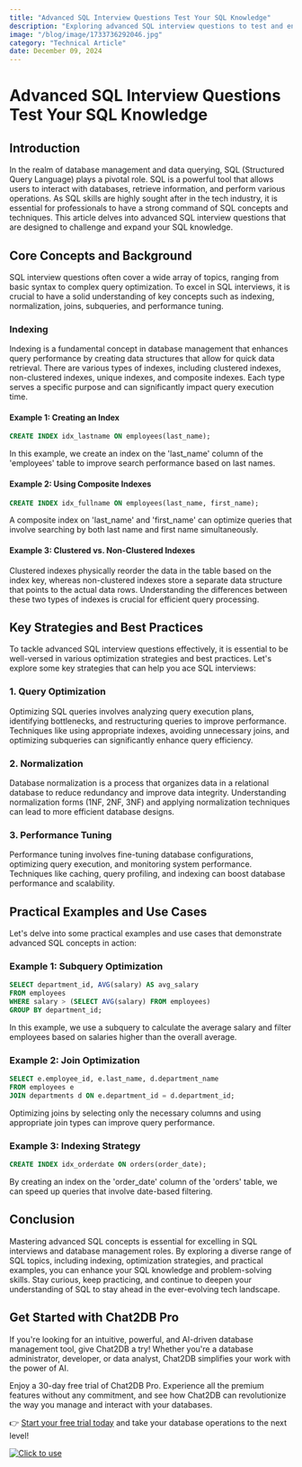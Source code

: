```yaml
---
title: "Advanced SQL Interview Questions Test Your SQL Knowledge"
description: "Exploring advanced SQL interview questions to test and enhance your SQL knowledge, covering a wide range of topics and scenarios."
image: "/blog/image/1733736292046.jpg"
category: "Technical Article"
date: December 09, 2024
---
```


# Advanced SQL Interview Questions Test Your SQL Knowledge

## Introduction

In the realm of database management and data querying, SQL (Structured Query Language) plays a pivotal role. SQL is a powerful tool that allows users to interact with databases, retrieve information, and perform various operations. As SQL skills are highly sought after in the tech industry, it is essential for professionals to have a strong command of SQL concepts and techniques. This article delves into advanced SQL interview questions that are designed to challenge and expand your SQL knowledge.

## Core Concepts and Background

SQL interview questions often cover a wide array of topics, ranging from basic syntax to complex query optimization. To excel in SQL interviews, it is crucial to have a solid understanding of key concepts such as indexing, normalization, joins, subqueries, and performance tuning.

### Indexing

Indexing is a fundamental concept in database management that enhances query performance by creating data structures that allow for quick data retrieval. There are various types of indexes, including clustered indexes, non-clustered indexes, unique indexes, and composite indexes. Each type serves a specific purpose and can significantly impact query execution time.

#### Example 1: Creating an Index

```sql
CREATE INDEX idx_lastname ON employees(last_name);
```

In this example, we create an index on the 'last_name' column of the 'employees' table to improve search performance based on last names.

#### Example 2: Using Composite Indexes

```sql
CREATE INDEX idx_fullname ON employees(last_name, first_name);
```

A composite index on 'last_name' and 'first_name' can optimize queries that involve searching by both last name and first name simultaneously.

#### Example 3: Clustered vs. Non-Clustered Indexes

Clustered indexes physically reorder the data in the table based on the index key, whereas non-clustered indexes store a separate data structure that points to the actual data rows. Understanding the differences between these two types of indexes is crucial for efficient query processing.

## Key Strategies and Best Practices

To tackle advanced SQL interview questions effectively, it is essential to be well-versed in various optimization strategies and best practices. Let's explore some key strategies that can help you ace SQL interviews:

### 1. Query Optimization

Optimizing SQL queries involves analyzing query execution plans, identifying bottlenecks, and restructuring queries to improve performance. Techniques like using appropriate indexes, avoiding unnecessary joins, and optimizing subqueries can significantly enhance query efficiency.

### 2. Normalization

Database normalization is a process that organizes data in a relational database to reduce redundancy and improve data integrity. Understanding normalization forms (1NF, 2NF, 3NF) and applying normalization techniques can lead to more efficient database designs.

### 3. Performance Tuning

Performance tuning involves fine-tuning database configurations, optimizing query execution, and monitoring system performance. Techniques like caching, query profiling, and indexing can boost database performance and scalability.

## Practical Examples and Use Cases

Let's delve into some practical examples and use cases that demonstrate advanced SQL concepts in action:

### Example 1: Subquery Optimization

```sql
SELECT department_id, AVG(salary) AS avg_salary
FROM employees
WHERE salary > (SELECT AVG(salary) FROM employees)
GROUP BY department_id;
```

In this example, we use a subquery to calculate the average salary and filter employees based on salaries higher than the overall average.

### Example 2: Join Optimization

```sql
SELECT e.employee_id, e.last_name, d.department_name
FROM employees e
JOIN departments d ON e.department_id = d.department_id;
```

Optimizing joins by selecting only the necessary columns and using appropriate join types can improve query performance.

### Example 3: Indexing Strategy

```sql
CREATE INDEX idx_orderdate ON orders(order_date);
```

By creating an index on the 'order_date' column of the 'orders' table, we can speed up queries that involve date-based filtering.

## Conclusion

Mastering advanced SQL concepts is essential for excelling in SQL interviews and database management roles. By exploring a diverse range of SQL topics, including indexing, optimization strategies, and practical examples, you can enhance your SQL knowledge and problem-solving skills. Stay curious, keep practicing, and continue to deepen your understanding of SQL to stay ahead in the ever-evolving tech landscape.

## Get Started with Chat2DB Pro

If you're looking for an intuitive, powerful, and AI-driven database management tool, give Chat2DB a try! Whether you're a database administrator, developer, or data analyst, Chat2DB simplifies your work with the power of AI.

Enjoy a 30-day free trial of Chat2DB Pro. Experience all the premium features without any commitment, and see how Chat2DB can revolutionize the way you manage and interact with your databases.

👉 [Start your free trial today](https://chat2db.ai/pricing) and take your database operations to the next level!


[![Click to use](/image/blog/bg/chat2db.jpg)](https://chat2db.ai/)
